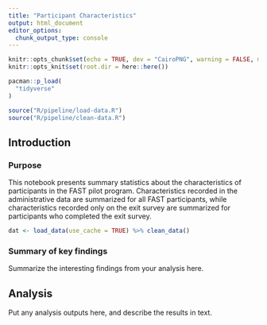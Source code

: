 ```yaml
---
title: "Participant Characteristics"
output: html_document
editor_options: 
  chunk_output_type: console
---
```


```r
knitr::opts_chunk$set(echo = TRUE, dev = "CairoPNG", warning = FALSE, message = FALSE)
knitr::opts_knit$set(root.dir = here::here())
```

```r
pacman::p_load(
  "tidyverse"
)

source("R/pipeline/load-data.R")
source("R/pipeline/clean-data.R")
```


## Introduction

### Purpose

This notebook presents summary statistics about the characteristics of participants in the FAST pilot program. Characteristics recorded in the administrative data are summarized for all FAST participants, while characteristics recorded only on the exit survey are summarized for participants who completed the exit survey. 

```r
dat <- load_data(use_cache = TRUE) %>% clean_data()

```

### Summary of key findings

Summarize the interesting findings from your analysis here. 

## Analysis

Put any analysis outputs here, and describe the results in text. 


